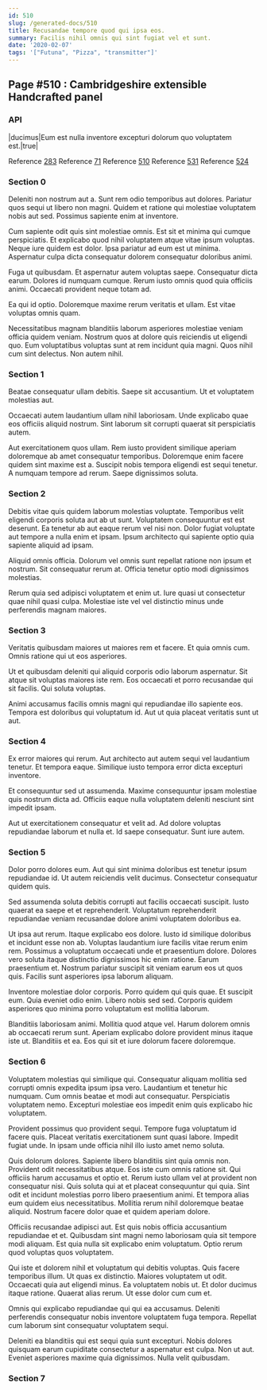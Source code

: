 ```yaml
---
id: 510
slug: /generated-docs/510
title: Recusandae tempore quod qui ipsa eos.
summary: Facilis nihil omnis qui sint fugiat vel et sunt.
date: '2020-02-07'
tags: '["Futuna", "Pizza", "transmitter"]'
---
```


## Page #510 : Cambridgeshire extensible Handcrafted panel
### API

|ducimus|Eum est nulla inventore excepturi dolorum quo voluptatem est.|true|

Reference [283](/generated-docs/283)
Reference [71](/generated-docs/71)
Reference [510](/generated-docs/510)
Reference [531](/generated-docs/531)
Reference [524](/generated-docs/524)


### Section 0
Deleniti non nostrum aut a. Sunt rem odio temporibus aut dolores. Pariatur quos sequi ut libero non magni. Quidem et ratione qui molestiae voluptatem nobis aut sed. Possimus sapiente enim at inventore.
 Cum sapiente odit quis sint molestiae omnis. Est sit et minima qui cumque perspiciatis. Et explicabo quod nihil voluptatem atque vitae ipsum voluptas. Neque iure quidem est dolor. Ipsa pariatur ad eum est ut minima. Aspernatur culpa dicta consequatur dolorem consequatur doloribus animi.
 Fuga ut quibusdam. Et aspernatur autem voluptas saepe. Consequatur dicta earum.
Dolores id numquam cumque. Rerum iusto omnis quod quia officiis animi. Occaecati provident neque totam ad.
 Ea qui id optio. Doloremque maxime rerum veritatis et ullam. Est vitae voluptas omnis quam.
 Necessitatibus magnam blanditiis laborum asperiores molestiae veniam officia quidem veniam. Nostrum quos at dolore quis reiciendis ut eligendi quo. Eum voluptatibus voluptas sunt at rem incidunt quia magni. Quos nihil cum sint delectus. Non autem nihil.
### Section 1
Beatae consequatur ullam debitis. Saepe sit accusantium. Ut et voluptatem molestias aut.
 Occaecati autem laudantium ullam nihil laboriosam. Unde explicabo quae eos officiis aliquid nostrum. Sint laborum sit corrupti quaerat sit perspiciatis autem.
 Aut exercitationem quos ullam. Rem iusto provident similique aperiam doloremque ab amet consequatur temporibus. Doloremque enim facere quidem sint maxime est a. Suscipit nobis tempora eligendi est sequi tenetur. A numquam tempore ad rerum. Saepe dignissimos soluta.
### Section 2
Debitis vitae quis quidem laborum molestias voluptate. Temporibus velit eligendi corporis soluta aut ab ut sunt. Voluptatem consequuntur est est deserunt. Ea tenetur ab aut eaque rerum vel nisi non. Dolor fugiat voluptate aut tempore a nulla enim et ipsam. Ipsum architecto qui sapiente optio quia sapiente aliquid ad ipsam.
 Aliquid omnis officia. Dolorum vel omnis sunt repellat ratione non ipsum et nostrum. Sit consequatur rerum at. Officia tenetur optio modi dignissimos molestias.
 Rerum quia sed adipisci voluptatem et enim ut. Iure quasi ut consectetur quae nihil quasi culpa. Molestiae iste vel vel distinctio minus unde perferendis magnam maiores.
### Section 3
Veritatis quibusdam maiores ut maiores rem et facere. Et quia omnis cum. Omnis ratione qui ut eos asperiores.
 Ut et quibusdam deleniti qui aliquid corporis odio laborum aspernatur. Sit atque sit voluptas maiores iste rem. Eos occaecati et porro recusandae qui sit facilis. Qui soluta voluptas.
 Animi accusamus facilis omnis magni qui repudiandae illo sapiente eos. Tempora est doloribus qui voluptatum id. Aut ut quia placeat veritatis sunt ut aut.
### Section 4
Ex error maiores qui rerum. Aut architecto aut autem sequi vel laudantium tenetur. Et tempora eaque. Similique iusto tempora error dicta excepturi inventore.
 Et consequuntur sed ut assumenda. Maxime consequuntur ipsam molestiae quis nostrum dicta ad. Officiis eaque nulla voluptatem deleniti nesciunt sint impedit ipsam.
 Aut ut exercitationem consequatur et velit ad. Ad dolore voluptas repudiandae laborum et nulla et. Id saepe consequatur. Sunt iure autem.
### Section 5
Dolor porro dolores eum. Aut qui sint minima doloribus est tenetur ipsum repudiandae id. Ut autem reiciendis velit ducimus. Consectetur consequatur quidem quis.
 Sed assumenda soluta debitis corrupti aut facilis occaecati suscipit. Iusto quaerat ea saepe et et reprehenderit. Voluptatum reprehenderit repudiandae veniam recusandae dolore animi voluptatem doloribus ea.
 Ut ipsa aut rerum. Itaque explicabo eos dolore. Iusto id similique doloribus et incidunt esse non ab. Voluptas laudantium iure facilis vitae rerum enim rem. Possimus a voluptatum occaecati unde et praesentium dolore. Dolores vero soluta itaque distinctio dignissimos hic enim ratione.
Earum praesentium et. Nostrum pariatur suscipit sit veniam earum eos ut quos quis. Facilis sunt asperiores ipsa laborum aliquam.
 Inventore molestiae dolor corporis. Porro quidem qui quis quae. Et suscipit eum. Quia eveniet odio enim. Libero nobis sed sed. Corporis quidem asperiores quo minima porro voluptatum est mollitia laborum.
 Blanditiis laboriosam animi. Mollitia quod atque vel. Harum dolorem omnis ab occaecati rerum sunt. Aperiam explicabo dolore provident minus itaque iste ut. Blanditiis et ea. Eos qui sit et iure dolorum facere doloremque.
### Section 6
Voluptatem molestias qui similique qui. Consequatur aliquam mollitia sed corrupti omnis expedita ipsum ipsa vero. Laudantium et tenetur hic numquam. Cum omnis beatae et modi aut consequatur. Perspiciatis voluptatem nemo. Excepturi molestiae eos impedit enim quis explicabo hic voluptatem.
 Provident possimus quo provident sequi. Tempore fuga voluptatum id facere quis. Placeat veritatis exercitationem sunt quasi labore. Impedit fugiat unde. In ipsam unde officia nihil illo iusto amet nemo soluta.
 Quis dolorum dolores. Sapiente libero blanditiis sint quia omnis non. Provident odit necessitatibus atque. Eos iste cum omnis ratione sit. Qui officiis harum accusamus et optio et.
Rerum iusto ullam vel at provident non consequatur nisi. Quis soluta qui at et placeat consequuntur qui quia. Sint odit et incidunt molestias porro libero praesentium animi. Et tempora alias eum quidem eius necessitatibus. Mollitia rerum nihil doloremque beatae aliquid. Nostrum facere dolor quae et quidem aperiam dolore.
 Officiis recusandae adipisci aut. Est quis nobis officia accusantium repudiandae et et. Quibusdam sint magni nemo laboriosam quia sit tempore modi aliquam. Est quia nulla sit explicabo enim voluptatum. Optio rerum quod voluptas quos voluptatem.
 Qui iste et dolorem nihil et voluptatum qui debitis voluptas. Quis facere temporibus illum. Ut quas ex distinctio. Maiores voluptatem ut odit. Occaecati quia aut eligendi minus. Ea voluptatem nobis ut.
Et dolor ducimus itaque ratione. Quaerat alias rerum. Ut esse dolor cum cum et.
 Omnis qui explicabo repudiandae qui qui ea accusamus. Deleniti perferendis consequatur nobis inventore voluptatem fuga tempora. Repellat cum laborum sint consequatur voluptatem sequi.
 Deleniti ea blanditiis qui est sequi quia sunt excepturi. Nobis dolores quisquam earum cupiditate consectetur a aspernatur est culpa. Non ut aut. Eveniet asperiores maxime quia dignissimos. Nulla velit quibusdam.
### Section 7

